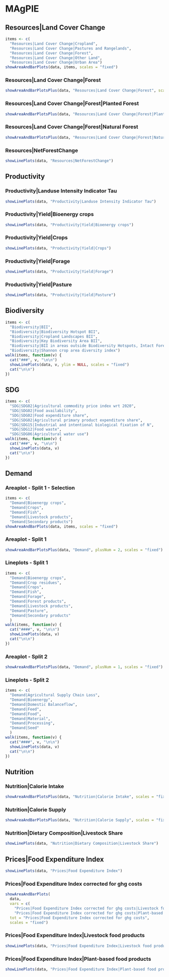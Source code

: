 <!--
|  (C) 2006-2024 Potsdam Institute for Climate Impact Research (PIK)
|  authors, and contributors see CITATION.cff file. This file is part
|  of REMIND and licensed under AGPL-3.0-or-later. Under Section 7 of
|  AGPL-3.0, you are granted additional permissions described in the
|  REMIND License Exception, version 1.0 (see LICENSE file).
|  Contact: remind@pik-potsdam.de
-->
# MAgPIE

## Resources|Land Cover Change

```r
items <- c(
  "Resources|Land Cover Change|Cropland",
  "Resources|Land Cover Change|Pastures and Rangelands",
  "Resources|Land Cover Change|Forest",
  "Resources|Land Cover Change|Other Land",
  "Resources|Land Cover Change|Urban Area")
showAreaAndBarPlots(data, items, scales = "fixed")
```

### Resources|Land Cover Change|Forest

```r
showAreaAndBarPlotsPlus(data, "Resources|Land Cover Change|Forest", scales = "fixed")
```

### Resources|Land Cover Change|Forest|Planted Forest

```r
showAreaAndBarPlotsPlus(data, "Resources|Land Cover Change|Forest|Planted Forest", scales = "fixed")
```

### Resources|Land Cover Change|Forest|Natural Forest

```r
showAreaAndBarPlotsPlus(data, "Resources|Land Cover Change|Forest|Natural Forest", scales = "fixed")
```

### Resources|NetForestChange

```r
showLinePlots(data, "Resources|NetForestChange")
```

##  Productivity


### Productivity|Landuse Intensity Indicator Tau

```r
showLinePlots(data, "Productivity|Landuse Intensity Indicator Tau")
```

### Productivity|Yield|Bioenergy crops

```r
showLinePlots(data, "Productivity|Yield|Bioenergy crops")
```

### Productivity|Yield|Crops

```r
showLinePlots(data, "Productivity|Yield|Crops")
```

### Productivity|Yield|Forage

```r
showLinePlots(data, "Productivity|Yield|Forage")
```

### Productivity|Yield|Pasture

```r
showLinePlots(data, "Productivity|Yield|Pasture")
```

## Biodiversity

```r
items <- c(
  "Biodiversity|BII",
  "Biodiversity|Biodiversity Hotspot BII",
  "Biodiversity|Cropland Landscapes BII",
  "Biodiversity|Key Biodiversity Area BII",
  "Biodiversity|BII in areas outside Biodiversity Hotspots, Intact Forest & Cropland Landscapes",
  "Biodiversity|Shannon crop area diversity index")
walk(items, function(v) {
  cat("###", v, "\n\n")
  showLinePlots(data, v, ylim = NULL, scales = "fixed")
  cat("\n\n")
})
```

## SDG

```r
items <- c(
  "SDG|SDG02|Agricultural commodity price index wrt 2020",
  "SDG|SDG02|Food availability",
  "SDG|SDG02|Food expenditure share",
  "SDG|SDG02|Agricultural primary product expenditure share",
  "SDG|SDG15|Industrial and intentional biological fixation of N",
  "SDG|SDG12|Food waste",
  "SDG|SDG06|Agricultural water use")
walk(items, function(v) {
  cat("###", v, "\n\n")
  showLinePlots(data, v)
  cat("\n\n")
})
```

## Demand

### Areaplot - Split 1 - Selection

```r
items <- c(
  "Demand|Bioenergy crops",
  "Demand|Crops",
  "Demand|Fish",
  "Demand|Livestock products",
  "Demand|Secondary products")
showAreaAndBarPlots(data, items, scales = "fixed")
```

### Areaplot - Split 1

```r
showAreaAndBarPlotsPlus(data, "Demand", plusNum = 2, scales = "fixed")
```

### Lineplots - Split 1

```r
items <- c(
  "Demand|Bioenergy crops",
  "Demand|Crop residues",
  "Demand|Crops",
  "Demand|Fish",
  "Demand|Forage",
  "Demand|Forest products",
  "Demand|Livestock products",
  "Demand|Pasture",
  "Demand|Secondary products"
  )
walk(items, function(v) {
  cat("####", v, "\n\n")
  showLinePlots(data, v)
  cat("\n\n")
})
```

### Areaplot - Split 2

```r
showAreaAndBarPlotsPlus(data, "Demand", plusNum = 1, scales = "fixed")
```

### Lineplots - Split 2

```r
items <- c(
  "Demand|Agricultural Supply Chain Loss",
  "Demand|Bioenergy",
  "Demand|Domestic Balanceflow",
  "Demand|Feed",
  "Demand|Food",
  "Demand|Material",
  "Demand|Processing",
  "Demand|Seed"
  )
walk(items, function(v) {
  cat("####", v, "\n\n")
  showLinePlots(data, v)
  cat("\n\n")
})
```

## Nutrition

### Nutrition|Calorie Intake

```r
showAreaAndBarPlotsPlus(data, "Nutrition|Calorie Intake", scales = "fixed")
```

### Nutrition|Calorie Supply

```r
showAreaAndBarPlotsPlus(data, "Nutrition|Calorie Supply", scales = "fixed")
```

### Nutrition|Dietary Composition|Livestock Share

```r
showLinePlots(data, "Nutrition|Dietary Composition|Livestock Share")
```


## Prices|Food Expenditure Index

```r
showLinePlots(data, "Prices|Food Expenditure Index")
```

### Prices|Food Expenditure Index corrected for ghg costs

```r
showAreaAndBarPlots(
  data,
  vars = c(
    "Prices|Food Expenditure Index corrected for ghg costs|Livestock food products",
    "Prices|Food Expenditure Index corrected for ghg costs|Plant-based food products"),
  tot = "Prices|Food Expenditure Index corrected for ghg costs",
  scales = "fixed")
```

### Prices|Food Expenditure Index|Livestock food products

```r
showLinePlots(data, "Prices|Food Expenditure Index|Livestock food products")
```

### Prices|Food Expenditure Index|Plant-based food products

```r
showLinePlots(data, "Prices|Food Expenditure Index|Plant-based food products")
```
